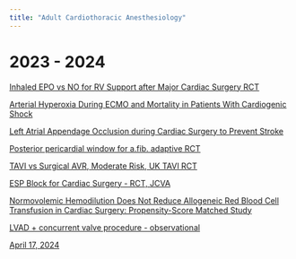 ```yaml
---
title: "Adult Cardiothoracic Anesthesiology" 
---
```


# 2023 - 2024

[Inhaled EPO vs NO for RV Support after Major Cardiac Surgery RCT](https://www.ahajournals.org/doi/10.1161/CIRCULATIONAHA.122.062464)

[Arterial Hyperoxia During ECMO and Mortality in Patients With Cardiogenic Shock](https://www.ahajournals.org/doi/10.1161/CIRCHEARTFAILURE.122.010328)

[Left Atrial Appendage Occlusion during Cardiac Surgery to Prevent Stroke](https://www.nejm.org/doi/full/10.1056/NEJMoa2101897)

[Posterior pericardial window for a.fib. adaptive RCT](https://www.thelancet.com/journals/lancet/article/PIIS0140-6736(21)02490-9/fulltext)

[TAVI vs Surgical AVR, Moderate Risk, UK TAVI RCT](https://jamanetwork.com/journals/jama/fullarticle/2792251)

[ESP Block for Cardiac Surgery - RCT, JCVA](https://www.sciencedirect.com/science/article/pii/S1053077018303835)

[Normovolemic Hemodilution Does Not Reduce Allogeneic Red Blood Cell Transfusion in Cardiac Surgery: Propensity-Score Matched Study](https://www.jcvaonline.com/article/S1053-0770(23)00911-4/fulltext)

[LVAD + concurrent valve procedure - observational](https://www.jtcvs.org/article/S0022-5223(22)00498-6/fulltext)

[April 17, 2024]()

<!-- Google tag (gtag.js) -->
<script async src="https://www.googletagmanager.com/gtag/js?id=G-63NPTTVTEF"></script>
<script>
  window.dataLayer = window.dataLayer || [];
  function gtag(){dataLayer.push(arguments);}
  gtag('js', new Date());

  gtag('config', 'G-63NPTTVTEF');
</script>